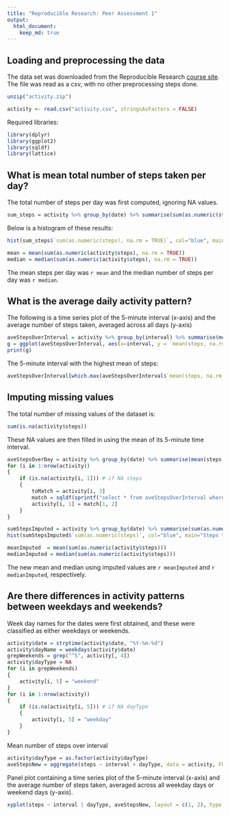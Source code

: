 ```yaml
---
title: "Reproducible Research: Peer Assessment 1"
output: 
  html_document:
    keep_md: true
---
```



## Loading and preprocessing the data

The data set was downloaded from the Reproducible Research [course site](https://d396qusza40orc.cloudfront.net/repdata%2Fdata%2Factivity.zip). The file was read as a csv, with no other preprocessing steps done.

```r
unzip("activity.zip")
```

```r
activity <- read.csv("activity.csv", stringsAsFactors = FALSE)
```

Required libraries:
```r
library(dplyr)
library(ggplot2)
library(sqldf)
library(lattice)
```

## What is mean total number of steps taken per day?

The total number of steps per day was first computed, ignoring NA values.

``` r
sum_steps = activity %>% group_by(date) %>% summarise(sum(as.numeric(steps), na.rm=TRUE))
```

Below is a histogram of these results:

``` r
hist(sum_steps$`sum(as.numeric(steps), na.rm = TRUE)`, col="blue", main="Steps taken per day", xlab="Total number of steps taken per day")
```

``` r
mean = mean(sum(as.numeric(activity$steps), na.rm = TRUE))
median = median(sum(as.numeric(activity$steps), na.rm = TRUE))
```
The mean steps per day was `r mean` and the median number of steps per day was `r median`.

## What is the average daily activity pattern?

The following is a time series plot of the 5-minute interval (x-axis) and the average number of steps taken, averaged across all days (y-axis)

```r
aveStepsOverInterval = activity %>% group_by(interval) %>% summarise(mean(steps, na.rm=TRUE))
g = ggplot(aveStepsOverInterval, aes(x=interval, y = `mean(steps, na.rm = TRUE)`)) + geom_line(colour='blue') + labs(x = "Time interval", y = "Average number of steps", title="Average number of steps across all test days")
print(g)
```    

The 5-minute interval with the highest mean of steps:

```r
aveStepsOverInterval[which.max(aveStepsOverInterval$`mean(steps, na.rm = TRUE)`), 1]
```

## Imputing missing values

The total number of missing values of the dataset is:

```r
sum(is.na(activity$steps))
```

These NA values are then filled in using the mean of its 5-minute time interval.

```r
aveStepsOverDay = activity %>% group_by(date) %>% summarise(mean(steps, na.rm=TRUE))
for (i in 1:nrow(activity))
{
    if (is.na(activity[i, 1])) # if NA steps
    {
        toMatch = activity[i, 3]
        match = sqldf(sprintf("select * from aveStepsOverInterval where interval = '%s'", toMatch))
        activity[i, 1] = match[1, 2]
    }
}
```

``` r
sumStepsImputed = activity %>% group_by(date) %>% summarise(sum(as.numeric(steps)))
hist(sumStepsImputed$`sum(as.numeric(steps)`, col="blue", main="Steps taken per day", xlab="Total number of steps taken per day")
```
    
```r
meanImputed  = mean(sum(as.numeric(activity$steps)))
medianImputed = median(sum(as.numeric(activity$steps)))
```
The new mean and median using imputed values are `r meanImputed` and `r medianImputed`, respectively.

## Are there differences in activity patterns between weekdays and weekends?

Week day names for the dates were first obtained, and these were classified as either weekdays or weekends.

```r
activity$date = strptime(activity$date, "%Y-%m-%d")
activity$dayName = weekdays(activity$date)
grepWeekends = grep("^S", activity[, 4])
activity$dayType = NA
for (i in grepWeekends)
{
    activity[i, 5] = "weekend"
}
for (i in 1:nrow(activity))
{
    if (is.na(activity[i, 5])) # if NA dayType
    {
        activity[i, 5] = "weekday"
    }
}
```
    
Mean number of steps over interval

```r
activity$dayType = as.factor(activity$dayType)
aveStepsNew = aggregate(steps ~ interval + dayType, data = activity, FUN = "mean")
``` 

Panel plot containing a time series plot of the 5-minute interval (x-axis) and the average number of steps taken, averaged across all weekday days or weekend days (y-axis).

```r
xyplot(steps ~ interval | dayType, aveStepsNew, layout = c(1, 2), type = "l")
```